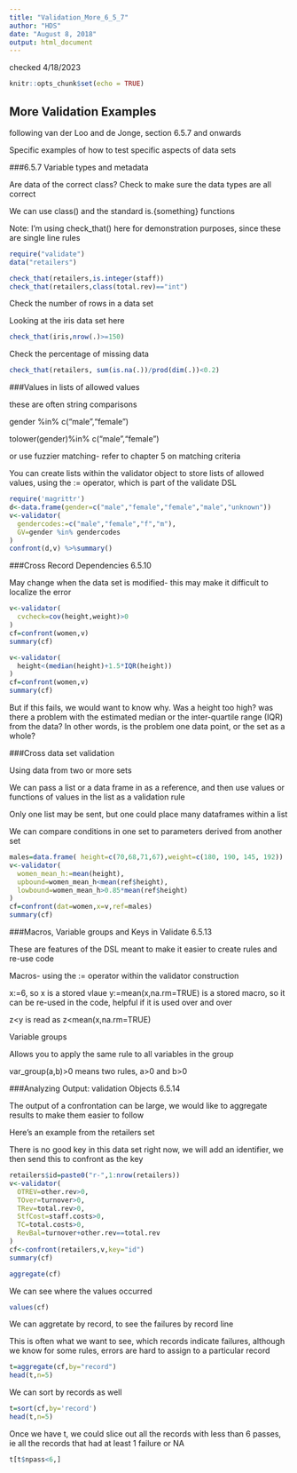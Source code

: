 ---
title: "Validation_More_6_5_7"
author: "HDS"
date: "August 8, 2018"
output: html_document
---
checked 4/18/2023

```{r setup, include=FALSE}
knitr::opts_chunk$set(echo = TRUE)
```

## More Validation Examples

following van der Loo and de Jonge,  section 6.5.7 and onwards

Specific examples of how to test specific aspects of data sets

###6.5.7 Variable types and metadata

Are data of the correct class? Check to make sure the data types are all correct

We can use class() and the standard is.{something} functions

Note: I'm using check_that() here for demonstration purposes, since these are single line rules 

```{r}
require("validate")
data("retailers")

check_that(retailers,is.integer(staff))
check_that(retailers,class(total.rev)=="int")
```

Check the number of rows in a data set

Looking at the iris data set here

```{r}
check_that(iris,nrow(.)>=150)
```

Check the percentage of missing data
```{r}
check_that(retailers, sum(is.na(.))/prod(dim(.))<0.2)
```
###Values in lists of allowed values

these are often string comparisons

gender %in% c("male","female")

tolower(gender)%in% c("male","female")

or use fuzzier matching- refer to chapter 5 on matching criteria

You can create lists within the validator object to store lists of allowed values,  using the := operator, which is part of the validate DSL
```{r}
require('magrittr')
d<-data.frame(gender=c("male","female","female","male","unknown"))
v<-validator(
  gendercodes:=c("male","female","f","m"),
  GV=gender %in% gendercodes
)
confront(d,v) %>%summary()
```


###Cross Record Dependencies 6.5.10

May change when the data set is modified- this may make it difficult to localize the error

```{r}
v<-validator(
  cvcheck=cov(height,weight)>0
)
cf=confront(women,v)
summary(cf)
```

```{r}
v<-validator(
  height<(median(height)+1.5*IQR(height))
)
cf=confront(women,v)
summary(cf)
```

But if this fails, we would want to know why.  Was a height too high?  was there a problem with the estimated median or the inter-quartile range (IQR) from the data?    In other words, is the problem one data point, or the set as a whole?



###Cross data set validation

Using data from two or more sets

We can pass a list or a data frame in as a reference, and then use values or functions of values in the list as a validation rule

Only one list may be sent, but one could place many dataframes within a list

We can compare conditions in one set to parameters derived from another set

```{r}
males=data.frame( height=c(70,68,71,67),weight=c(180, 190, 145, 192))
v<-validator(
  women_mean_h:=mean(height),
  upbound=women_mean_h<mean(ref$height),
  lowbound=women_mean_h>0.85*mean(ref$height)
)
cf=confront(dat=women,x=v,ref=males)
summary(cf)
```

###Macros,  Variable groups and Keys in Validate  6.5.13

These are features of the DSL meant to make it easier to create rules and re-use code

Macros- using the := operator within the validator construction

x:=6,   so x is a stored vlaue
y:=mean(x,na.rm=TRUE)   is a stored macro, so it can be re-used in the code, helpful if it is used over and over

z<y  is read as z<mean(x,na.rm=TRUE)

Variable groups

Allows you to apply the same rule to all variables in the group

var_group(a,b)>0   means two rules,   a>0 and b>0

###Analyzing Output: validation Objects 6.5.14

The output of a confrontation can be large,  we would like to aggregate results to make them easier to follow

Here's an example from the retailers set

There is no good key in this data set right now, we will add an identifier, we then send this to confront as the key
```{r}
retailers$id=paste0("r-",1:nrow(retailers))
v<-validator(
  OTREV=other.rev>0,
  TOver=turnover>0,
  TRev=total.rev>0,
  StfCost=staff.costs>0,
  TC=total.costs>0,
  RevBal=turnover+other.rev==total.rev
)
cf<-confront(retailers,v,key="id")
summary(cf)
```

```{r}
aggregate(cf)
```
We can see where the values occurred

```{R}
values(cf)
```



We can aggretate by record, to see the failures by record line

This is often what we want to see, which records indicate failures, although we know for some rules, errors are hard to assign to a particular record

```{r}
t=aggregate(cf,by="record")
head(t,n=5)
```

We can sort by records as well

```{r}
t=sort(cf,by='record')
head(t,n=5)
```

Once we have t, we could slice out all the records with less than 6 passes, ie all the records that had at least 1 failure or NA

```{r}
t[t$npass<6,]
```


